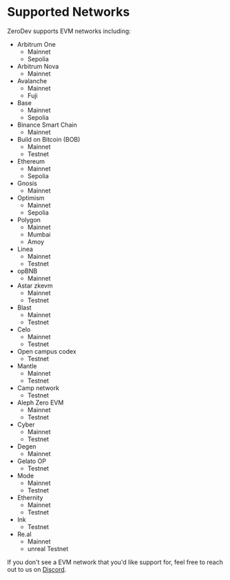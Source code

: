 
<VersionWarning version="5.3.x" /> 

# Supported Networks

ZeroDev supports EVM networks including:

- Arbitrum One
  - Mainnet
  - Sepolia
- Arbitrum Nova
  - Mainnet
- Avalanche
  - Mainnet
  - Fuji
- Base
  - Mainnet
  - Sepolia
- Binance Smart Chain
  - Mainnet
- Build on Bitcoin (BOB)
  - Mainnet
  - Testnet
- Ethereum
  - Mainnet
  - Sepolia
- Gnosis
  - Mainnet
- Optimism
  - Mainnet
  - Sepolia
- Polygon
  - Mainnet
  - Mumbai
  - Amoy
- Linea
  - Mainnet
  - Testnet
- opBNB
  - Mainnet
- Astar zkevm
  - Mainnet
  - Testnet
- Blast
  - Mainnet
  - Testnet
- Celo
  - Mainnet
  - Testnet
- Open campus codex
  - Testnet
- Mantle
  - Mainnet
  - Testnet
- Camp network
  - Testnet
- Aleph Zero EVM
  - Mainnet
  - Testnet
- Cyber
  - Mainnet
  - Testnet
- Degen
  - Mainnet
- Gelato OP
  - Testnet
- Mode
  - Mainnet
  - Testnet
- Ethernity
  - Mainnet
  - Testnet
- Ink
  - Testnet
- Re.al
  - Mainnet
  - unreal Testnet

If you don't see a EVM network that you'd like support for, feel free to reach out to us on [Discord](https://discord.gg/KS9MRaTSjx).
